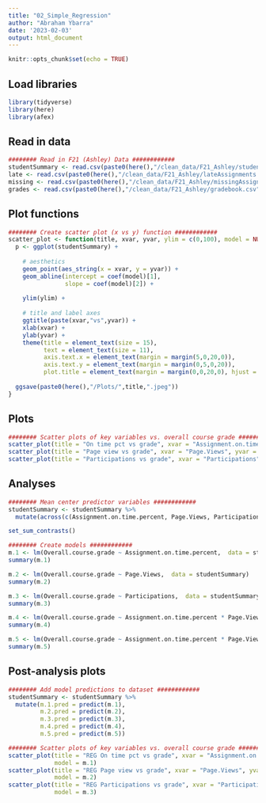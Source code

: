 ```yaml
---
title: "02_Simple_Regression"
author: "Abraham Ybarra"
date: '2023-02-03'
output: html_document
---
```


```r
knitr::opts_chunk$set(echo = TRUE)
```

## Load libraries

```r
library(tidyverse)
library(here)
library(afex)
```

## Read in data

```r
######## Read in F21 (Ashley) Data ############
studentSummary <- read.csv(paste0(here(),"/clean_data/F21_Ashley/studentSummary.csv"), header = TRUE)
late <- read.csv(paste0(here(),"/clean_data/F21_Ashley/lateAssignments.csv"), header = TRUE)
missing <- read.csv(paste0(here(),"/clean_data/F21_Ashley/missingAssignments.csv"), header = TRUE)
grades <- read.csv(paste0(here(),"/clean_data/F21_Ashley/gradebook.csv"), header = TRUE)
```

## Plot functions

```r
######## Create scatter plot (x vs y) function ############
scatter_plot <- function(title, xvar, yvar, ylim = c(0,100), model = NULL) {
  p <- ggplot(studentSummary) +
  
    # aesthetics
    geom_point(aes_string(x = xvar, y = yvar)) +
    geom_abline(intercept = coef(model)[1],
                slope = coef(model)[2]) +
    
    ylim(ylim) +
    
    # title and label axes
    ggtitle(paste(xvar,"vs",yvar)) +
    xlab(xvar) + 
    ylab(yvar) +
    theme(title = element_text(size = 15),
          text = element_text(size = 11),
          axis.text.x = element_text(margin = margin(5,0,20,0)),
          axis.text.y = element_text(margin = margin(0,5,0,20)),
          plot.title = element_text(margin = margin(0,0,20,0), hjust = 0.5))
  
  ggsave(paste0(here(),"/Plots/",title,".jpeg"))
}
```

## Plots

```r
######## Scatter plots of key variables vs. overall course grade ############
scatter_plot(title = "On time pct vs grade", xvar = "Assignment.on.time.percent", yvar = "Overall.course.grade", ylim = c(50,100))
scatter_plot(title = "Page view vs grade", xvar = "Page.Views", yvar = "Overall.course.grade", ylim = c(50,100))
scatter_plot(title = "Participations vs grade", xvar = "Participations", yvar = "Overall.course.grade", ylim = c(50,100))
```


## Analyses

```r
######## Mean center predictor variables ############
studentSummary <- studentSummary %>%
  mutate(across(c(Assignment.on.time.percent, Page.Views, Participations), ~ .x - mean(.x)))

set_sum_contrasts()

######## Create models ############
m.1 <- lm(Overall.course.grade ~ Assignment.on.time.percent,  data = studentSummary)
summary(m.1)

m.2 <- lm(Overall.course.grade ~ Page.Views,  data = studentSummary)
summary(m.2)

m.3 <- lm(Overall.course.grade ~ Participations,  data = studentSummary)
summary(m.3)

m.4 <- lm(Overall.course.grade ~ Assignment.on.time.percent * Page.Views,  data = studentSummary)
summary(m.4)

m.5 <- lm(Overall.course.grade ~ Assignment.on.time.percent * Page.Views * Participations,  data = studentSummary)
summary(m.5)
```


## Post-analysis plots

```r
######## Add model predictions to dataset ############
studentSummary <- studentSummary %>%
  mutate(m.1.pred = predict(m.1),
         m.2.pred = predict(m.2),
         m.3.pred = predict(m.3),
         m.4.pred = predict(m.4),
         m.5.pred = predict(m.5))

######## Scatter plots of key variables vs. overall course grade ############
scatter_plot(title = "REG On time pct vs grade", xvar = "Assignment.on.time.percent", yvar = "Overall.course.grade", ylim = c(50,100), 
             model = m.1)
scatter_plot(title = "REG Page view vs grade", xvar = "Page.Views", yvar = "Overall.course.grade", ylim = c(50,100),
             model = m.2)
scatter_plot(title = "REG Participations vs grade", xvar = "Participations", yvar = "Overall.course.grade", ylim = c(50,100),
             model = m.3)
```
